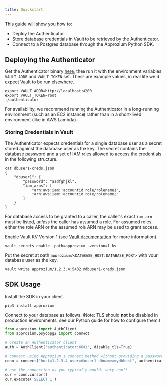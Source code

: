 ```yaml
---
title: Quickstart
---
```


This guide will show you how to:
- Deploy the Authenticator.
- Store database credentials in Vault to be retrieved by the Authenticator.
- Connect to a Postgres database through the Approzium Python SDK.

## Deploying the Authenticator
Get the Authenticator binary [here](https://github.com/approzium/approzium/tree/develop/authenticator), then run it with
the environment variables `VAULT_ADDR` and `VAULT_TOKEN` set. These are example values, in real life we'd expect Vault to
be run elsewhere.
```shell
export VAULT_ADDR=http://localhost:8200
export VAULT_TOKEN=root
./authenticator
```

For availability, we recommend running the Authenticator in a long-running environment (such as an EC2 instance) rather
than in a short-lived environment (like in AWS Lambda).

### Storing Credentials in Vault
The Authenticator expects credentials for a single database user as a secret stored against the database user as the key.
The secret contains the database password and a set of IAM roles allowed to access the credentials in the following structure.
```shell
cat dbuser1-creds.json
{
    "dbuser1": {
        "password": "asdfghjkl",
        "iam_arns": [
            "arn:aws:iam::accountid:role/rolename1",
            "arn:aws:iam::accountid:role/rolename2"
        ]
    }
}
```

For database access to be granted to a caller, the caller's exact `iam_arn` must be listed, _unless_ the caller has assumed a role.
For assumed roles, either the role ARN or the assumed role ARN may be used to grant access.

Enable Vault KV Version 1 (see [Vault documentation](https://www.vaultproject.io/docs/secrets/kv/kv-v1) for more information).
```shell
vault secrets enable -path=approzium -version=1 kv
```

Put the secret at path `approzium/<DATABASE_HOST:DATABASE_PORT>` with your database user as the key.
```shell
vault write approzium/1.2.3.4:5432 @dbuser1-creds.json
```

## SDK Usage
Install the SDK in your client.
```shell
pip3 install approzium
```

Connect to your database as follows. (Note: TLS should **not** be disabled in production environments,
see [our Python guide](/languages-python) for how to configure them.)
```python
from approzium import AuthClient
from approzium.psycopg2 import connect

# create an Authenticator client
auth = AuthClient('authenticator:6001', disable_tls=True)

# connect using Approzium's connect method without providing a password
conn = connect("host=1.2.3.4 user=dbuser1 dbname=mydbhost", authenticator=auth)

# use the connection as you typically would. very cool!
cur = conn.cursor()
cur.execute('SELECT 1')
```
